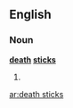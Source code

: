 ==English==

===Noun===
'''[[death]] [[stick]]s'''

# {{plural of|[[death stick]]}}

[[ar:death sticks]]